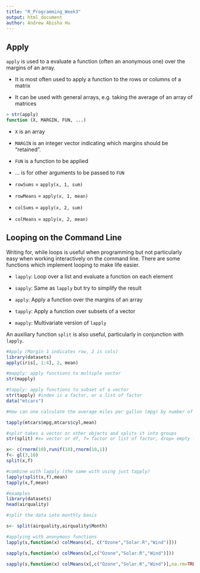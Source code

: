 ```yaml
---
title: "R_Programming_Week3"
output: html_document
author: Andrew Abisha Hu
---
```

## **Apply**

`apply` is used to a evaluate a function (often an anonymous one) over the margins of an array.

- It is most often used to apply a function to the rows or columns of a matrix

- It can be used with general arrays, e.g. taking the average of an array of matrices 

```r
> str(apply)
function (X, MARGIN, FUN, ...)
```

- `X` is an array
- `MARGIN` is an integer vector indicating which margins should be “retained”. 
- `FUN` is a function to be applied
- ... is for other arguments to be passed to `FUN`

- `rowSums` = `apply(x, 1, sum)`
- `rowMeans` = `apply(x, 1, mean)`
- `colSums` = `apply(x, 2, sum)`
- `colMeans` = `apply(x, 2, mean)`

## Looping on the Command Line

Writing for, while loops is useful when programming but not particularly easy when working interactively on the command line. There are some functions which implement looping to make life easier.

- `lapply`: Loop over a list and evaluate a function on each element 

- `sapply`: Same as `lapply` but try to simplify the result

- `apply`: Apply a function over the margins of an array

- `tapply`: Apply a function over subsets of a vector

- `mapply`: Multivariate version of `lapply`

An auxiliary function `split` is also useful, particularly in conjunction with `lapply`.

```r
#Apply (Margin 1 indicates row, 2 is cols)
library(datasets)
apply(iris[, 1:4], 2, mean)

#mapply: apply functions to multiple vector
str(mapply)

#tapply: apply functions to subset of a vector
str(tapply) #index is a factor, or a list of factor
data("mtcars")

#How can one calculate the average miles per gallon (mpg) by number of cylinders in the car (cyl)?

tapply(mtcars$mpg,mtcars$cyl,mean)

#split takes a vector or other objects and splits it into groups
str(split) #x= vector or df, f= factor or list of factor, drop= empty factors levels should be dropped?

x<- c(rnorm(10),runif(10),rnorm(10,1))
f<- gl(3,10)
split(x,f)

#combine with lapply (the same with using just tapply)
lapply(split(x,f),mean)
tapply(x,f,mean)

#examples
library(datasets)
head(airquality)

#split the data into monthly basis

s<- split(airquality,airquality$Month)

#applying with anonymous functions
lapply(s,function(x) colMeans(x[, c("Ozone","Solar.R","Wind")]))

sapply(s,function(x) colMeans(x[,c("Ozone","Solar.R","Wind")]))

sapply(s,function(x) colMeans(x[,c("Ozone","Solar.R","Wind")],na.rm=TRUE))
```


